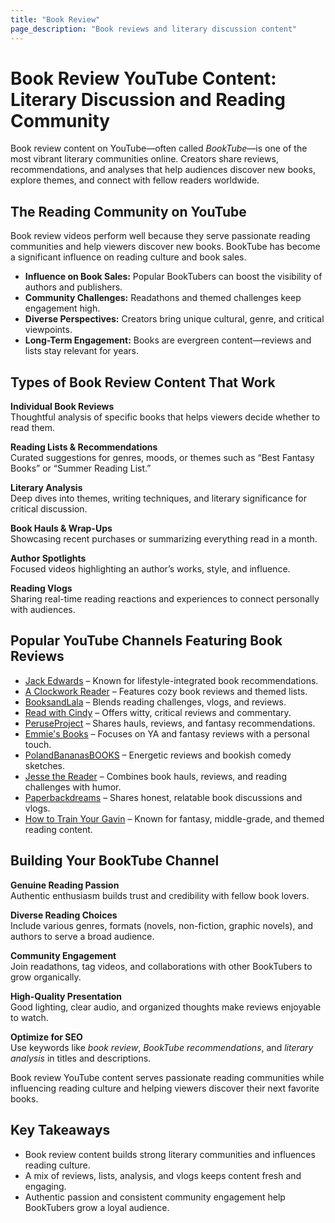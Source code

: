 ```yaml
---
title: "Book Review"
page_description: "Book reviews and literary discussion content"
---
```


# Book Review YouTube Content: Literary Discussion and Reading Community

Book review content on YouTube—often called *BookTube*—is one of the most vibrant literary communities online. Creators share reviews, recommendations, and analyses that help audiences discover new books, explore themes, and connect with fellow readers worldwide.

## The Reading Community on YouTube

Book review videos perform well because they serve passionate reading communities and help viewers discover new books. BookTube has become a significant influence on reading culture and book sales.

- **Influence on Book Sales:** Popular BookTubers can boost the visibility of authors and publishers.  
- **Community Challenges:** Readathons and themed challenges keep engagement high.  
- **Diverse Perspectives:** Creators bring unique cultural, genre, and critical viewpoints.  
- **Long-Term Engagement:** Books are evergreen content—reviews and lists stay relevant for years.  

## Types of Book Review Content That Work

**Individual Book Reviews**  
Thoughtful analysis of specific books that helps viewers decide whether to read them.  

**Reading Lists & Recommendations**  
Curated suggestions for genres, moods, or themes such as “Best Fantasy Books” or “Summer Reading List.”  

**Literary Analysis**  
Deep dives into themes, writing techniques, and literary significance for critical discussion.  

**Book Hauls & Wrap-Ups**  
Showcasing recent purchases or summarizing everything read in a month.  

**Author Spotlights**  
Focused videos highlighting an author’s works, style, and influence.  

**Reading Vlogs**  
Sharing real-time reading reactions and experiences to connect personally with audiences.  

## Popular YouTube Channels Featuring Book Reviews

- [Jack Edwards](https://www.youtube.com/@JackEdwards) – Known for lifestyle-integrated book recommendations.  
- [A Clockwork Reader](https://www.youtube.com/@aClockworkReader) – Features cozy book reviews and themed lists.  
- [BooksandLala](https://www.youtube.com/@booksandlala) – Blends reading challenges, vlogs, and reviews.  
- [Read with Cindy](https://www.youtube.com/@readwithcindy) – Offers witty, critical reviews and commentary.  
- [PeruseProject](https://www.youtube.com/@PeruseProject) – Shares hauls, reviews, and fantasy recommendations.  
- [Emmie's Books](https://www.youtube.com/@Emmiesbooks) – Focuses on YA and fantasy reviews with a personal touch.  
- [PolandBananasBOOKS](https://www.youtube.com/@polandbananas20) – Energetic reviews and bookish comedy sketches.  
- [Jesse the Reader](https://www.youtube.com/@jessethereader) – Combines book hauls, reviews, and reading challenges with humor.  
- [Paperbackdreams](https://www.youtube.com/@paperbackdreams) – Shares honest, relatable book discussions and vlogs.  
- [How to Train Your Gavin](https://www.youtube.com/@howtotrainyourgavin) – Known for fantasy, middle-grade, and themed reading content.  

## Building Your BookTube Channel

**Genuine Reading Passion**  
Authentic enthusiasm builds trust and credibility with fellow book lovers.  

**Diverse Reading Choices**  
Include various genres, formats (novels, non-fiction, graphic novels), and authors to serve a broad audience.  

**Community Engagement**  
Join readathons, tag videos, and collaborations with other BookTubers to grow organically.  

**High-Quality Presentation**  
Good lighting, clear audio, and organized thoughts make reviews enjoyable to watch.  

**Optimize for SEO**  
Use keywords like *book review*, *BookTube recommendations*, and *literary analysis* in titles and descriptions.  

Book review YouTube content serves passionate reading communities while influencing reading culture and helping viewers discover their next favorite books.

## Key Takeaways

- Book review content builds strong literary communities and influences reading culture.  
- A mix of reviews, lists, analysis, and vlogs keeps content fresh and engaging.  
- Authentic passion and consistent community engagement help BookTubers grow a loyal audience.  
